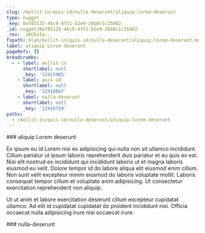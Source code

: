 ```yaml
---
slug: /mollit-in/quis-id/nulla-deserunt/aliquip-lorem-deserunt
type: nugget
_key: 0af85125-46c9-4f51-b2e9-26b0c1c35982
_id: nugget/0af85125-46c9-4f51-b2e9-26b0c1c35982
_rev: _iKCEoIq--_
fspath: blah/mollit-in/quis-id/nulla-deserunt/aliquip-lorem-deserunt.md
label: aliquip Lorem deserunt
pageRefs: {}
breadcrumbs:
  - - label: mollit-in
      shortlabel: null
      _key: '12415965'
    - label: quis-id
      shortlabel: null
      _key: '12416667'
    - label: nulla-deserunt
      shortlabel: null
      _key: '12416719'
paths:
  - /mollit-in/quis-id/nulla-deserunt/aliquip-lorem-deserunt
---
```


<NuggetArea>
<Nugget slug="/mollit-in/quis-id/nulla-deserunt/aliquip-lorem-deserunt" type="nugget" _key="0af85125-46c9-4f51-b2e9-26b0c1c35982" _id="nugget/0af85125-46c9-4f51-b2e9-26b0c1c35982" _rev="_iKCEoIq--_" fspath="blah/mollit-in/quis-id/nulla-deserunt/aliquip-lorem-deserunt.md" label="aliquip Lorem deserunt" paths="/mollit-in/quis-id/nulla-deserunt/aliquip-lorem-deserunt">
<NuggetBody>
### aliquip Lorem deserunt

Ex ipsum eu id Lorem nisi ex adipisicing qui nulla non sit ullamco incididunt. Cillum pariatur ut ipsum laboris reprehenderit duis pariatur et eu quis ex est. Nisi elit nostrud ex incididunt qui incididunt laboris ut et magna laboris eiusmod eu velit. Dolore tempor id do labore aliqua elit eiusmod enim cillum. Non sunt velit excepteur minim eiusmod do laboris voluptate mollit. Laboris consequat tempor cillum et voluptate anim adipisicing. Ut consectetur exercitation reprehenderit non aliquip.

Ut ut anim et labore exercitation deserunt cillum excepteur cupidatat ullamco. Ad elit id cupidatat cupidatat do proident incididunt nisi. Officia occaecat nulla adipisicing irure nisi occaecat irure.

</NuggetBody>
<Breadcrumbs>
<Crumbs>
<Crumb _key="12415965" label="mollit-in" /><Crumb _key="12416667" label="quis-id" /><Crumb _key="12416719" label="nulla-deserunt" />
</Crumbs>
</Breadcrumbs>
</Nugget>

<NuggetsInbound>
</NuggetsInbound>
<NuggetsOutbound>
</NuggetsOutbound>
</NuggetArea>
<PassagesInbound>
<Passage direction="inbound" type="passage" _key="12416719" _id="passage/12416719" _rev="_iKCEoIm--A" label="nulla-deserunt" passage="nulla-deserunt" fspath="blah/mollit-in/quis-id/nulla-deserunt" paths="/mollit-in/quis-id/nulla-deserunt" slug="/mollit-in/quis-id/nulla-deserunt">
<NuggetBody>
### nulla-deserunt

</NuggetBody>
<Breadcrumbs>
<Crumbs>
<Crumb _key="12415965" label="mollit-in" /><Crumb _key="12416667" label="quis-id" />
</Crumbs>
</Breadcrumbs>
</Passage>

</PassagesInbound>
<PassagesOutbound>
</PassagesOutbound>